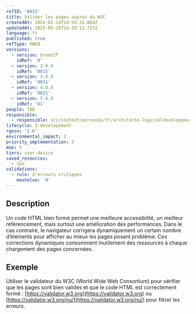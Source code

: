 ```yaml
---
refID: '0031'
title: Valider les pages auprès du W3C
createdAt: 2024-02-14T10:59:31.868Z
updatedAt: 2025-05-26T16:29:11.723Z
language: fr
published: true
refType: RWEB
versions:
  - version: GreenIT
    idRef: '8'
  - version: 2.0.0
    idRef: '0015'
  - version: 3.0.0
    idRef: '0031'
  - version: 4.0.0
    idRef: '0031'
  - version: 5.0.0
    idRef: '61'
people: TBD
responsible:
  - responsible: src/content/personas/fr/architecte-logicieldeveloppeur.mdx
lifecycle: 3-developement
rgesn: '2.6'
environmental_impact: 2
priority_implementation: 3
moe: 5
tiers: user-device
saved_resources:
  - cpu
validations:
  - rule: d'erreurs critiques
    maxValue: '0'
---
```


## Description

Un code HTML bien formé permet une meilleure accessibilité, un meilleur référencement, mais surtout une amélioration des performances. Dans le cas contraire, le navigateur corrigera dynamiquement un certain nombre d’éléments pour afficher au mieux les pages posant problème. Ces corrections dynamiques consomment inutilement des ressources à chaque chargement des pages concernées.

## Exemple

Utiliser le validateur du W3C (World Wide Web Consortium) pour vérifier que les pages sont bien valides et que le code HTML est correctement formé : [https://validator.w3.org](https://validator.w3.org) ou [https://validator.w3.org/nu/](https://validator.w3.org/nu/) pour filtrer les erreurs.
